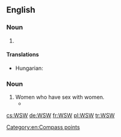 ==English==

===Noun===
{{en-noun|-}}

# {{abbreviation of|west-southwest|lang=en}}

====Translations====
{{trans-top|abbreviation of west-southwest}}
* Hungarian: {{t+|hu|NyDNy}}
{{trans-mid}}
{{trans-bottom}}

===Noun===
{{en-plural noun}}

# Women who have sex with women.
#* {{seeCites}}

[[Category:en:Compass points]]

[[cs:WSW]]
[[de:WSW]]
[[fr:WSW]]
[[pl:WSW]]
[[tr:WSW]]